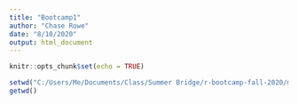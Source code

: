 ```yaml
---
title: "Bootcamp1"
author: "Chase Rowe"
date: "8/10/2020"
output: html_document
---
```


```r
knitr::opts_chunk$set(echo = TRUE)
```

```r
setwd("C:/Users/Me/Documents/Class/Summer Bridge/r-bootcamp-fall-2020/modules")
getwd()
```